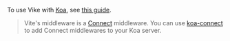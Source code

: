 
<CommunityNote />

To use Vike with [Koa](https://koajs.com), see [this guide](https://github.com/vikejs/vike/discussions/988#discussioncomment-6332915).

> Vite's middleware is a [Connect](https://www.npmjs.com/package/connect) middleware. You can use [koa-connect](https://www.npmjs.com/package/koa-connect) to add Connect middlewares to your Koa server.
